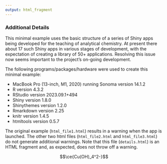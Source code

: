 ```yaml
---
output: html_fragment
---
```

### Additional Details

This minimal example uses the basic structure of a series of Shiny apps being developed for the teaching of analytical chemistry. At present there about 17 such Shiny apps in various stages of development, with the expectation of creating a library of 50+ applications. Resolving this issue now seems important to the project's on-going development.

The following programs/packages/hardware were used to create this minimal example:

* MacBook Pro (13-inch, M1, 2020) running Sonoma version 14.1.2
* R version 4.3.2
* RStudio version 2023.09.1+494
* Shiny version 1.8.0
* Shinythemes version 1.2.0
* Rmarkdown version 2.25
* knitr version 1.4.5
* htmltools version 0.5.7

The original example (`html_file1.html`) results in a warning when the app is launched. The other two html files (`html_file2.html` and `html_file3.html`) do not generate additional warnings. Note that this file (`details.html`) is an HTML fragment and, as expected, does not throw off a warning.

$$\ce{Cu(OH)_4^2-}$$

